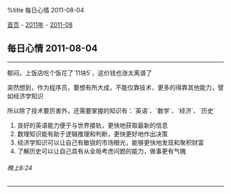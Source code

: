 %title 每日心情 2011-08-04

[[../../../index|首页]] - [[../index|2011年]] - [[index|2011-08]]
==每日心情 2011-08-04==
----
郁闷，上饭店吃个饭花了`11块5`，这价钱也涨太离谱了

突然想到，作为程序员，要想有所大成，不能仅靠技术，更多的得靠其他能力，譬如经济学知识

所以除了技术要厉害外，还需要掌握的知识有：`英语`、`数学`、`经济`、`历史`

# 良好的英语能力便于与世界接轨，更快地获取最新的信息
# 数理知识能有助于逻辑推理和判断，更快更好地作出决策
# 经济学知识可以让自己有敏锐的市场眼光，能够更快地发现和聚积财富
# 了解历史可以让自己具有从全局考虑问题的能力，做事更有气魄
======晚上8:24======
----
